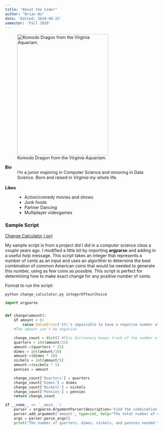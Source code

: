 ```yaml
---
title: "About the Coder"
author: "Brian Wu"
date: 'Edited: 2020-08-25'
semester: 'Fall 2020'
---
```


![Komodo Dragon from the *Virginia Aquariam*.](https://i.imgur.com/5W3ydah.jpg "Mushu"){width=300 height=400}


**Bio**
: I'm a junior majoring in Computer Science and minoring in Data Science. Born and raised in *Virginia* my whole life.  
<br>

**Likes**
 : 
 - Action/comedy movies and shows
- Junk foods
- Partner Dancing
- Multiplayer videogames

### Sample Script
[Change Calculator (.py)](scripts/change_calculator.py)

My sample script is from a project did I did in a computer science class a couple years ago. I modified a little bit by importing **argparse** and adding in a useful *help* message. This script takes an integer that represents a number of cents as an input and uses an algorithm to determine the best combination of common American coins that would be needed to generate this number, using as few coins as possible. This script is perfect for determining how to make exact change for any positive number of cents. 

Format to run the script:
```
python change_calculator.py integerOfYourChoice

```

``` python
import argparse


def change(amount):
    if amount < 0:
        raise ValueError('It\'s impossible to have a negative number of cents. Please try again.')
    #The amount can't be negative

    change_count = dict() #This dictionary keeps track of the number of each American coin
    quarters = int(amount/25)
    amount-=(quarters * 25)
    dimes = int(amount/10)
    amount-=(dimes * 10)
    nickels = int(amount/5)
    amount-=(nickels * 5)
    pennies = amount

    change_count['Quarters'] = quarters
    change_count['Dimes'] = dimes
    change_count['Nickels'] = nickels
    change_count['Pennies'] = pennies
    return change_count

if __name__ == '__main__':
    parser = argparse.ArgumentParser(description='Find the combination of the smallest number of common American coins (quarters, dimes, nickels, and pennies) that add up to the given number of cents. The number of cents needs to be represented by an integer and must be positive.')
    parser.add_argument('amount', type=int, help="The total number of cents (integer)")
    args = parser.parse_args()
    print("The number of quarters, dimes, nickels, and pennies needed to generate exact change: ", change(args.amount))

```
